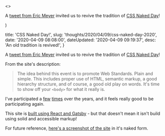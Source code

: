 

  <>
  <p>A <a href="https://twitter.com/meyerweb/status/1247641433223376898">tweet from Eric Meyer</a> invited us to revive the tradition of <a href="https://css-naked-day.github.io/">CSS Naked Day</a>!</p>
  </>
)


  title: 'CSS Naked Day!',
  slug: 'thoughts/2020/04/09/css-naked-day-2020',
  date: '2020-04-09 08:08:00',
  dateUpdated: '2020-04-09 09:19:37',
  desc: 'An old tradition is revived!',
}

<p>A <a href="https://twitter.com/meyerweb/status/1247641433223376898">tweet from Eric Meyer</a> invited us to revive the tradition of <a href="https://css-naked-day.github.io/">CSS Naked Day</a>!</p>
<p>From the site's description:</p>
<blockquote><p>The idea behind this event is to promote Web Standards. Plain and simple. This includes proper use of HTML, semantic markup, a good hierarchy structure, and of course, a good old play on words. It's time to show off your <code>&lt;body&gt;</code> for what it really is.</p></blockquote>
<p>I've participated a <a href="http://cms.dtott.test/thoughts/2008/04/09/naked-is-as-naked-does">few</a> <a href="http://cms.dtott.test/thoughts/2009/04/08/it-s-naked-time-again">times</a> over the years, and it feels really good to be participating again.</p>
<p>This site is <a href="http://cms.dtott.test/thoughts/2018/08/20/gatsby-craft-cms-the-promised-land">built using React and Gatsby</a> - but that doesn't mean it isn't build using solid and accessible markup!</p>
<p>For future reference, <a href="/images/css-naked-day-2020-screenshot.png">here's a screenshot of the site</a> in it's naked form.</p>



